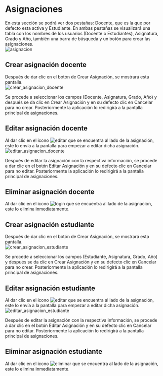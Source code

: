 
# Asignaciones
En esta sección se podrá ver dos pestañas: Docente, que es la que por defecto esta activa 
y Estudiante. En ambas pestañas se visualizará una tabla con los nombres de los 
usuarios (Docente o Estudiantes), Asignatura, Grado y Año, 
también una barra de búsqueda y un botón para crear las asignaciones.
<br />
<Image src="/asignacion.png" alt="asignacion" width={1358} height={610} />

## Crear asignación docente
Después de dar clic en el botón de Crear Asignación, se mostrará esta pantalla.
<br />
<Image src="/crear_asignacion_docente.png" alt="crear_asignacion_docente" width={1356} height={605} />

Se procede a seleccionar los campos (Docente, Asignatura, Grado, Año) y 
después se da clic en Crear Asignación y en su defecto clic en Cancelar para no crear. 
Posteriormente la aplicación lo redirigirá a la pantalla principal de asignaciones.

## Editar asignación docente
Al dar clic en el icono <Image src="/pencil.png" alt="editar" width={41} height={44} />  que se encuentra al lado de la asignación, 
este lo envía a la pantalla para empezar a editar dicha asignación.
<br />
<Image src="/editar_asignacion_docente.png" alt="editar_asignacion_docente" width={1358} height={609} />

Después de editar la asignación con la respectiva información, 
se procede a dar clic en el botón Editar Asignación y en su defecto 
clic en Cancelar para no editar. 
Posteriormente la aplicación lo redirigirá a la pantalla principal de asignaciones.

## Eliminar asignación docente
Al dar clic en el icono <Image src="/eliminar.png" alt="login" width={41} height={44} />  que se encuentra al lado de la asignación, 
este lo elimina inmediatamente.


## Crear asignación estudiante
Después de dar clic en el botón de Crear Asignación, se mostrará esta pantalla.
<br />
<Image src="/crear_asignacion_estudiante.png" alt="crear_asignacion_estudiante" width={1356} height={606} />

Se procede a seleccionar los campos (Estudiante, Asignatura, Grado, Año) y 
después se da clic en Crear Asignación y en su defecto clic en Cancelar para no crear. 
Posteriormente la aplicación lo redirigirá a la pantalla principal de asignaciones.

## Editar asignación estudiante
Al dar clic en el icono <Image src="/pencil.png" alt="editar" width={41} height={44} />  que se encuentra al lado de la asignación, 
este lo envía a la pantalla para empezar a editar dicha asignación.
<br />
<Image src="/editar_asignacion_estudiante.png" alt="editar_asignacion_estudiante" width={1358} height={606} />

Después de editar la asignación con la respectiva información, 
se procede a dar clic en el botón Editar Asignación y en su 
defecto clic en Cancelar para no editar. 
Posteriormente la aplicación lo redirigirá a la pantalla principal de asignaciones.

## Eliminar asignación estudiante
Al dar clic en el icono <Image src="/trash.png" alt="eliminar" width={41} height={44} />  que se encuentra al lado de la asignación, 
este lo elimina inmediatamente.